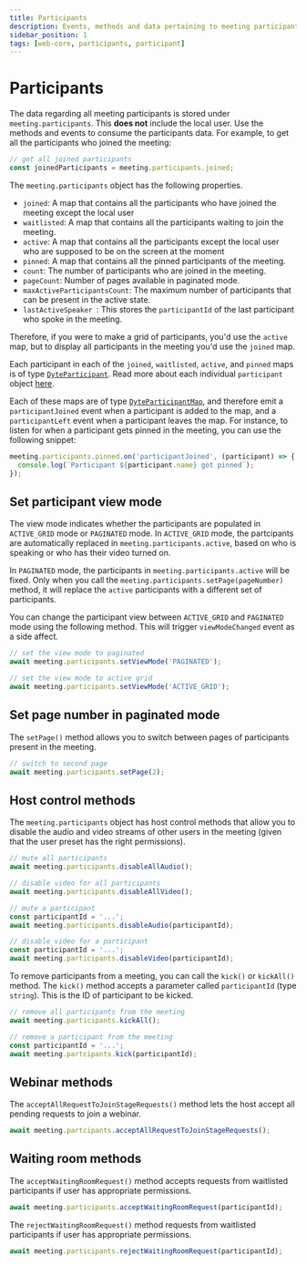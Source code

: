 ```yaml
---
title: Participants
description: Events, methods and data pertaining to meeting participants.
sidebar_position: 1
tags: [web-core, participants, participant]
---
```


# Participants

The data regarding all meeting participants is stored under
`meeting.participants`. This **does not** include the local user. Use the
methods and events to consume the participants data. For example, to get all the
participants who joined the meeting:

```ts
// get all joined participants
const joinedParticipants = meeting.participants.joined;
```

The `meeting.participants` object has the following properties.

- `joined`: A map that contains all the participants who have joined the meeting
  except the local user
- `waitlisted`: A map that contains all the participants waiting to join the
  meeting.
- `active`: A map that contains all the participants except the local user who
  are supposed to be on the screen at the moment
- `pinned`: A map that contains all the pinned participants of the meeting.
- `count`: The number of participants who are joined in the meeting.
- `pageCount`: Number of pages available in paginated mode.
- `maxActiveParticipantsCount`: The maximum number of participants that can be
  present in the active state.
- `lastActiveSpeaker `: This stores the `participantId` of the last participant
  who spoke in the meeting.

Therefore, if you were to make a grid of participants, you'd use the `active`
map, but to display all participants in the meeting you'd use the `joined` map.

Each participant in each of the `joined`, `waitlisted`, `active`, and `pinned`
maps is of type [`DyteParticipant`](../reference/DyteParticipant.md). Read more
about each individual `participant` object
[here](../participants/participant-object.mdx).

Each of these maps are of type
[`DyteParticipantMap`](../reference/DyteParticipantMap.md), and therefore emit a
`participantJoined` event when a participant is added to the map, and a
`participantLeft` event when a participant leaves the map. For instance, to
listen for when a participant gets pinned in the meeting, you can use the
following snippet:

```ts
meeting.participants.pinned.on('participantJoined', (participant) => {
  console.log(`Participant ${participant.name} got pinned`);
});
```

## Set participant view mode

The view mode indicates whether the participants are populated in `ACTIVE_GRID`
mode or `PAGINATED` mode. In `ACTIVE_GRID` mode, the partcipants are
automatically replaced in `meeting.participants.active`, based on who is
speaking or who has their video turned on.

In `PAGINATED` mode, the participants in `meeting.participants.active` will be
fixed. Only when you call the `meeting.participants.setPage(pageNumber)` method,
it will replace the `active` participants with a different set of participants.

You can change the participant view between `ACTIVE_GRID` and `PAGINATED` mode
using the following method. This will trigger `viewModeChanged` event as a side
affect.

```ts
// set the view mode to paginated
await meeting.participants.setViewMode('PAGINATED');

// set the view mode to active grid
await meeting.participants.setViewMode('ACTIVE_GRID');
```

## Set page number in paginated mode

The `setPage()` method allows you to switch between pages of participants
present in the meeting.

```ts
// switch to second page
await meeting.participants.setPage(2);
```

## Host control methods

The `meeting.participants` object has host control methods that allow you to
disable the audio and video streams of other users in the meeting (given that
the user preset has the right permissions).

```ts
// mute all participants
await meeting.participants.disableAllAudio();

// disable video for all participants
await meeting.participants.disableAllVideo();

// mute a participant
const participantId = '...';
await meeting.participants.disableAudio(participantId);

// disable video for a participant
const participantId = '...';
await meeting.participants.disableVideo(participantId);
```

To remove participants from a meeting, you can call the `kick()` or `kickAll()`
method. The `kick()` method accepts a parameter called `participantId` (type
`string`). This is the ID of participant to be kicked.

```ts
// remove all participants from the meeting
await meeting.participants.kickAll();

// remove a participant from the meeting
const participantId = '...';
await meeting.partcipants.kick(participantId);
```

## Webinar methods

The `acceptAllRequestToJoinStageRequests()` method lets the host accept all
pending requests to join a webinar.

```ts
await meeting.partcipants.acceptAllRequestToJoinStageRequests();
```

## Waiting room methods

The `acceptWaitingRoomRequest()` method accepts requests from waitlisted
participants if user has appropriate permissions.

```ts
await meeting.participants.acceptWaitingRoomRequest(participantId);
```

The `rejectWaitingRoomRequest()` method requests from waitlisted participants if
user has appropriate permissions.

```ts
await meeting.participants.rejectWaitingRoomRequest(participantId);
```
